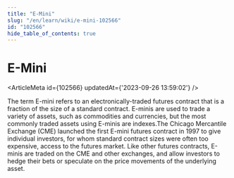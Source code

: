 ```yaml
---
title: "E-Mini"
slug: "/en/learn/wiki/e-mini-102566"
id: "102566"
hide_table_of_contents: true
---
```



# E-Mini

<ArticleMeta id={102566} updatedAt={'2023-09-26 13:59:02'} />
<div className='border-solid border-b border-t-0 my-4 border-[var(--ifm-color-gray-300)]' />

The term E-mini refers to an electronically-traded futures contract that is a fraction of the size of a standard contract. E-minis are used to trade a variety of assets, such as commodities and currencies, but the most commonly traded assets using E-minis are indexes.The Chicago Mercantile Exchange (CME) launched the first E-mini futures contract in 1997 to give individual investors, for whom standard contract sizes were often too expensive, access to the futures market. Like other futures contracts, E-minis are traded on the CME and other exchanges, and allow investors to hedge their bets or speculate on the price movements of the underlying asset.
